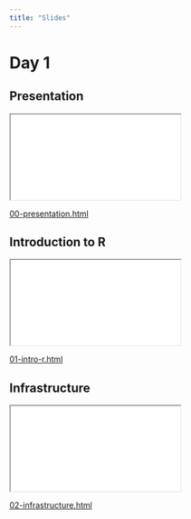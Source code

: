 ```yaml
---
title: "Slides"
---
```


# Day 1

::: panel-tabset
## Presentation

::: center
```{=html}
<iframe class="slide-deck" src="_day-one/slide/00-presentation.html"></iframe>
```
[00-presentation.html](_day-one/slide/00-presentation.html)
:::

## Introduction to R

::: center
```{=html}
<iframe class="slide-deck" src="_day-one/slide/01-intro-r.html"></iframe>
```
[01-intro-r.html](_day-one/slide/01-intro-r.html)

:::

## Infrastructure

::: center
```{=html}
<iframe class="slide-deck" src="_day-one/slide/02-infrastructure.html"></iframe>
```
[02-infrastructure.html](_day-one/slide/02-infrastructure.html)

:::
:::




<!-- # Day 2 -->

<!-- ::: panel-tabset -->
<!-- ## Pipe(s) & Visualization -->

<!-- ::: {.center} -->
<!-- ```{=html} -->
<!-- <iframe class="slide-deck" src="_day-two/slide/03-visualization.html"></iframe> -->
<!-- ``` -->
<!-- [03-visualization.html](_day-two/slide/03-visualization.html) -->
<!-- ::: -->

<!-- ## Import/Export -->

<!-- ::: {.center} -->
<!-- ```{=html} -->
<!-- <iframe class="slide-deck" src="_day-two/slide/04-import.html"></iframe> -->
<!-- ``` -->
<!-- [04-import.html](_day-two/slide/04-import.html) -->
<!-- ::: -->
<!-- ::: -->


<!-- # Day 3 -->

<!-- ::: panel-tabset -->
<!-- ## Transform -->

<!-- ::: {.center} -->
<!-- ```{=html} -->
<!-- <iframe class="slide-deck" src="_day-three/slide/05-transform.html"></iframe> -->
<!-- [05-transform.html](_day-three/slide/05-transform.html) -->
<!-- ``` -->
<!-- ::: -->
<!-- ::: -->


<!-- # Day 4 -->

<!-- ::: panel-tabset -->
<!-- ## Summary tables -->

<!-- ::: {.center} -->
<!-- ```{=html} -->
<!-- <iframe class="slide-deck" src="_day-four/slide/06-gtsummary.html"></iframe> -->
<!-- [06-gtsummary.html](_day-four/slide/06-gtsummary.html) -->
<!-- ``` -->
<!-- ::: -->

<!-- ## Communicate -->

<!-- ::: {.center} -->
<!-- ```{=html} -->
<!-- <iframe class="slide-deck" src="_day-four/slide/07-quarto.html"></iframe> -->
<!-- [07-quarto.html](_day-four/slide/07-quarto.html) -->
<!-- ``` -->
<!-- ::: -->

<!-- ## Finale -->

<!-- ::: {.center} -->
<!-- ```{=html} -->
<!-- <iframe class="slide-deck" src="_day-four/slide/08-finale.html"></iframe> -->
<!-- [08-finale.html](_day-four/slide/08-finale.html) -->
<!-- ``` -->
<!-- ::: -->

<!-- ::: -->

